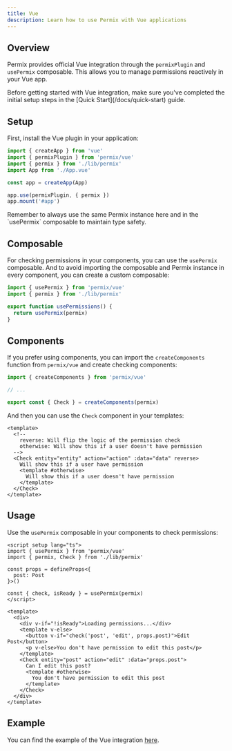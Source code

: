 ```yaml
---
title: Vue
description: Learn how to use Permix with Vue applications
---
```


## Overview

Permix provides official Vue integration through the `permixPlugin` and `usePermix` composable. This allows you to manage permissions reactively in your Vue app.

<Callout>
Before getting started with Vue integration, make sure you've completed the initial setup steps in the [Quick Start](/docs/quick-start) guide.
</Callout>

<Steps>

<Step>

## Setup

First, install the Vue plugin in your application:

```ts title="main.ts"
import { createApp } from 'vue'
import { permixPlugin } from 'permix/vue'
import { permix } from './lib/permix'
import App from './App.vue'

const app = createApp(App)

app.use(permixPlugin, { permix })
app.mount('#app')
```

<Callout>
Remember to always use the same Permix instance here and in the `usePermix` composable to maintain type safety.
</Callout>

</Step>

<Step>

## Composable

For checking permissions in your components, you can use the `usePermix` composable. And to avoid importing the composable and Permix instance in every component, you can create a custom composable:

```ts title="composables/use-permissions.ts"
import { usePermix } from 'permix/vue'
import { permix } from './lib/permix'

export function usePermissions() {
  return usePermix(permix)
}
```

</Step>

<Step>

## Components

If you prefer using components, you can import the `createComponents` function from `permix/vue` and create checking components:

```ts title="lib/permix.ts"
import { createComponents } from 'permix/vue'

// ...

export const { Check } = createComponents(permix)
```

And then you can use the `Check` component in your templates:

```vue title="page.vue"
<template>
  <!--
    reverse: Will flip the logic of the permission check
    otherwise: Will show this if a user doesn't have permission
  -->
  <Check entity="entity" action="action" :data="data" reverse>
    Will show this if a user have permission
    <template #otherwise>
      Will show this if a user doesn't have permission
    </template>
  </Check>
</template>
```

</Step>

<Step>

## Usage

Use the `usePermix` composable in your components to check permissions:

```vue title="page.vue"
<script setup lang="ts">
import { usePermix } from 'permix/vue'
import { permix, Check } from './lib/permix'

const props = defineProps<{
  post: Post
}>()

const { check, isReady } = usePermix(permix)
</script>

<template>
  <div>
    <div v-if="!isReady">Loading permissions...</div>
    <template v-else>
      <button v-if="check('post', 'edit', props.post)">Edit Post</button>
      <p v-else>You don't have permission to edit this post</p>
    </template>
    <Check entity="post" action="edit" :data="props.post">
      Can I edit this post?
      <template #otherwise>
        You don't have permission to edit this post
      </template>
    </Check>
  </div>
</template>
```

</Step>

<Step>

## Example

You can find the example of the Vue integration [here](https://github.com/letstri/permix/tree/main/examples/vue).

</Step>

</Steps>
